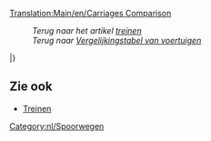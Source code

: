 [[Translation:Main/en/Carriages Comparison]]
:''Terug naar het artikel [[Main/nl/Treinen|treinen]]''
:''Terug naar [[Main/nl/Voertuigenvergelijkingstabel|Vergelijkingstabel van voertuigen]]''
{{nl/TreinWagonKop}}

{{en/TrainCarriageRow|climate=GAT_
|name=[[Main/nl/Gepantserde wagon|Gepantserde wagon]]
|costGBP=1,494
|costUSD=2,988
|weightEmpty=30
|weightRail=32
|weightMonoRail=33 
|weightMagLev=33
|cargoType=kostbaarheden/goud/diamanten
|capacityRail=20 zakken
|capacityMonoRail=25 zakken
|capacityMagLev=27 zakken
}}

{{en/TrainCarriageRow|
___S|[[Main/nl/Batterijwagon|Batterijwagon]]|1,148|2,296|18|23|24|25|batterijen|22|27|29}}

{{en/TrainCarriageRow|
___S|[[Main/nl/Bellenwagon|Bellenwagon]]|1,113|2,226|21|22|22|22|bellen|20|25|27}}

{{en/TrainCarriageRow|
___S|[[Main/nl/Suikerspinnenwagon|Suikerspinnenwagon]]|1,042|2,084|20|50|55|57|suikerspin|30 ton|35 ton|37 ton}}

{{en/TrainCarriageRow|
GA__|[[Main/nl/Kolenwagon|Kolenwagon]]|1,031|2,062|18|48|53|55|kolen|30 ton|35 ton|37 ton}}

{{en/TrainCarriageRow|
___S|[[Main/nl/Colatanker|Colatanker]]|1,066|2,132|24|49|54|56|cola|25.000 liter|30.000 liter|32.000 liter}}

{{en/TrainCarriageRow|
__T_|[[Main/nl/Koperwagon|Koperwagon]]|1,048|2,096|19|49|54|56|kopererts|30 ton|35 ton|37 ton}}

{{en/TrainCarriageRow|
___S|[[Main/nl/Frisdrankwagon|Frisdrankwagon]]|1,130|2,260|18|21|21|22|frisdrank|25|30|32}}

{{en/TrainCarriageRow|
_AT_|[[Main/nl/Voedselwagon|Voedselwagon]]|1,119|2,238|22|47|52|54|voedsel|25 ton|30 ton|32 ton}}

{{en/TrainCarriageRow|
__T_|[[Main/nl/Fruitwagon|Fruitwagon]]|1,066|2,132|18|43|48|50|fruit|25 ton|30 ton|32 ton}}

{{en/TrainCarriageRow|
GAT_|[[Main/nl/Goederenwagon|Goederenwagon]]|1,113|2,226|21|33|36|37|goederen|25 kratten|30 kratten|32 kratten}}

{{en/TrainCarriageRow|
GAT_|[[Main/nl/Graanwagon|Graanwagon]]|1,066|2,132|19|49|54|56|graan|30 ton|35 ton|37 ton}}

{{en/TrainCarriageRow|
G___|[[Main/nl/IJzerertswagon|IJzerertswagon]]|1,048|2,096|19|49|54|56|ijzererts|30 ton|35 ton|37 ton}}

{{en/TrainCarriageRow|
GA__|[[Main/nl/Veewagon|Veewagon]]|1,125|2,250|20|24|25|26|vee|25 items|30 items|32 items}}

{{en/TrainCarriageRow|
GATS|[[Main/nl/Postwagon|Postwagon]]|1,335|2,670|21|28|29|30|post|30 zakken|35 zakken|37 zakken}}

{{en/TrainCarriageRow|
GAT_|[[Main/nl/Olietanker|Olietanker]]|1,171|2,342|24|54|59|61|olie|30.000|35.000|37.000 liter}}

{{en/TrainCarriageRow|
_A__|[[Main/nl/Papierwagon|Papierwagon]]|1,148|2,296|18|38|43|45|papier|20 ton|25 ton|27 ton}}

{{en/TrainCarriageRow|
GATS|[[Main/nl/Passagierswagon|Passagierswagon]]|1,447|2,894|25|27|27|27|passagiers|40|45|47}}

{{en/TrainCarriageRow|
___S|[[Main/nl/Plasticwagon|Plasticwagon]]|1,119|2,238|18|48|53|55|plastic|30.000 liter|35.000 liter|37.000 liter}}

{{en/TrainCarriageRow|
__T_|[[Main/nl/Rubberwagon|Rubberwagon]]|1,083|2,166|19|40|45|47|rubber|21.000 liter|26.000 liter|28.000 liter}}

{{en/TrainCarriageRow|
G___|[[Main/nl/Staalwagon|Staalwagon]]|1,148|2,296|18|38|43|45|staal|20 ton|25 ton|27 ton}}

{{en/TrainCarriageRow|
___S|[[Main/nl/Suikerwagon|Suikerwagon]]|1,031|2,062|19|49|54|56|suiker|30 ton|35 ton|37 ton}}

{{en/TrainCarriageRow|
___S|[[Main/nl/Snoepwagon|Snoepwagon]]|1,060|2,120|21|28|30|31|snoep|25 zakken|30 zakken|32 zakken}}

{{en/TrainCarriageRow|
___S|[[Main/nl/Toffeewagon|Toffeewagon]]|1,125|2,250|20|50|55|57|toffee|30 ton|35 ton|37 ton}}

{{en/TrainCarriageRow|
___S|[[Main/nl/Speelgoedwagon|Speelgoedwagon]]|1,072|2,144|21|23|24|24|speelgoed|20|25|27}}

{{en/TrainCarriageRow|
__T_|[[Main/nl/Watertanker|Watertanker]]|1,166|2,332|25|50|55|57|water|25.000 liter|30.000 liter|32.000 liter}}

{{en/TrainCarriageRow|
GAT_|[[Main/nl/Houtwagon|Houtwagon]]|1,060|2,120|16|46|51|53|hout|30 ton|35 ton|37 ton}}

|}

==Zie ook==
* [[Main/en/Treinen/Nl#Lijst van treinlocomotieven en -wagons|Treinen]]

[[Category:nl/Spoorwegen]]
